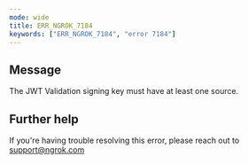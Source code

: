 ```yaml
---
mode: wide
title: ERR_NGROK_7184
keywords: ["ERR_NGROK_7184", "error 7184"]
---
```


## Message

The JWT Validation signing key must have at least one source.

## Further help

If you're having trouble resolving this error, please reach out to [support@ngrok.com](mailto:support@ngrok.com?subject=Help%20with%20ERR_NGROK_7184)
